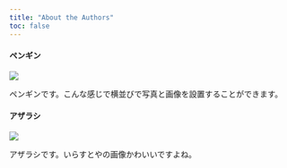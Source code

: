 ```yaml
---
title: "About the Authors"
toc: false
---
```


#### ペンギン

::: {layout="[[0.3,1]]"}
![](images/penguin.png){fig-align="left"}

ペンギンです。こんな感じで横並びで写真と画像を設置することができます。
:::

#### アザラシ

::: {layout="[[0.3,1]]"}
![](images/azarashi.png){fig-align="left"}

アザラシです。いらすとやの画像かわいいですよね。
:::
